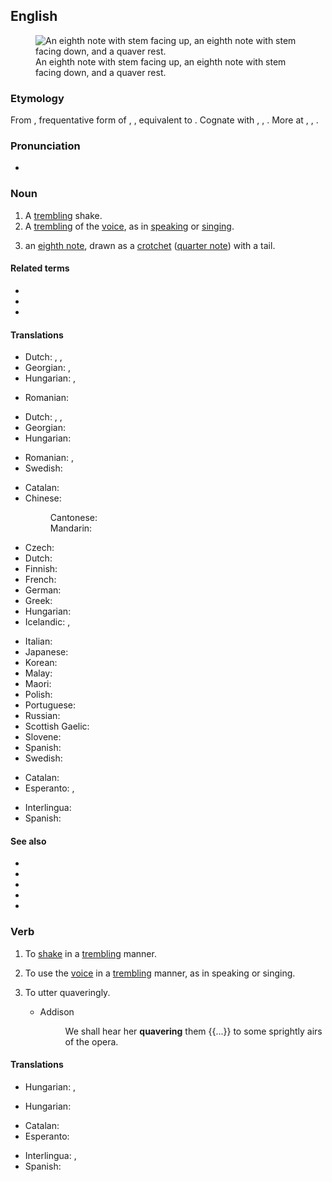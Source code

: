 ==English==
{{wikipedia}}
[[Image:Eighth notes and rest.png|thumb|An eighth note with stem facing up, an eighth note with stem facing down, and a quaver rest.]]

===Etymology===
From {{etyl|enm|en}} {{m|enm|quaveren}}, frequentative form of {{m|enm|quaven}}, {{m|enm|cwavien||to tremble}}, equivalent to {{suffix|en|quave|er}}. Cognate with {{cog|nds|quabbeln||to quiver}}, {{cog|de|quabbeln}}, {{m|de|quappeln||to quiver}}. More at {{l|en|quave}}, {{l|en|quab}}, {{l|en|quiver}}.

===Pronunciation===
* {{rhymes|eɪvə(r)|lang=en}}

===Noun===
{{en-noun}}

# A [[trembling]] shake.
# A [[trembling]] of the [[voice]], as in [[speaking]] or [[singing]].
# {{lb|en|music}} an [[eighth note]], drawn as a [[crotchet]] ([[quarter note]]) with a tail.

====Related terms====
* {{l|en|semiquaver}}
* {{l|en|demisemiquaver}}
* {{l|en|hemidemisemiquaver}}

====Translations====
{{trans-top|a trembling shake}}
* Dutch: {{t+|nl|trilling}}, {{t+|nl|beving}},
* Georgian: {{t|ka|რაკრაკი}}, {{t|ka|ტრელი}}
* Hungarian: {{t+|hu|reszketés}}, {{t+|hu|remegés}}
{{trans-mid}}
* Romanian: {{t+|ro|tremur}}
{{trans-bottom}}

{{trans-top|a trembling of the voice}}
* Dutch: {{t+|nl|vibrato}}, {{t+|nl|tremolo}},
* Georgian: {{t|ka|ხმის კანკალი}}
* Hungarian: {{t+|hu|remegés}}
{{trans-mid}}
* Romanian: {{t+|ro|tremur}}, {{t+|ro|tremolo}}
* Swedish: {{t+|sv|skälva}}
{{trans-bottom}}

{{trans-top|''(music)'' an eighth note}}
* Catalan: {{t+|ca|corxera|f}}
* Chinese:
*: Cantonese: {{t|yue|八分音符|tr=baat3 fan1 jam1 fu4}}
*: Mandarin: {{t+|cmn|八分音符|tr=bāfēn yīnfú|sc=Hani}}
* Czech: {{t|cs|osminka|f}}
* Dutch: {{t|nl|achtste noot}}
* Finnish: {{t+|fi|kahdeksasosanuotti}}
* French: {{t+|fr|croche|f}}
* German: {{t+|de|Achtelnote|f}}
* Greek: {{t+|el|όγδοο|n}}
* Hungarian: {{t+|hu|nyolcad}}
* Icelandic: {{t|is|áttundapartsnóta|f}}, {{t|is|áttundipartur|m}}
{{trans-mid}}
* Italian: {{t+|it|croma|f}}
* Japanese: {{t|ja|八分音符|tr=hachibun onpu|sc=Jpan}}
* Korean: {{t+|ko|팔분음표}}
* Malay: {{t|ms|kuaver}}
* Maori: {{t|mi|orohaurua}}
* Polish: {{t+|pl|ósemka|f}}
* Portuguese: {{t+|pt|colcheia|f}}
* Russian: {{t|ru|восьма́я но́та|f}}
* Scottish Gaelic: {{t|gd|caman|m}}
* Slovene: {{t|sl|osminka|f}}
* Spanish: {{t+|es|corchea|f}}
* Swedish: {{t+|sv|åttondelsnot|c}}
{{trans-bottom}}

{{checktrans-top}}
* Catalan: {{t+|ca|tremolor}}
* Esperanto: {{t|eo|okono}}, {{t|eo|okonoto}}
{{trans-mid}}
* Interlingua: {{t|ia|tremor}}
* Spanish: {{t+|es|temblor}}
{{trans-bottom}}

====See also====
* {{l|en|breve}}
* {{l|en|crotchet}}
* {{l|en|longa}}
* {{l|en|minim}}
* {{l|en|semibreve}}

===Verb===
{{en-verb|quavers|quavering|quavered|quavered}}

# To [[shake]] in a [[trembling]] manner.
# {{lb|en|intransitive}} To use the [[voice]] in a [[trembling]] manner, as in speaking or singing.
# {{lb|en|transitive}} To utter quaveringly.
#* Addison
#*: We shall hear her '''quavering''' them {{...}} to some sprightly airs of the opera.

====Translations====
{{trans-top|to shake}}
* Hungarian: {{t+|hu|remeg}}, {{t+|hu|reszket}}
{{trans-mid}}
{{trans-bottom}}

{{trans-top|to use the voice in a trembling manner}}
* Hungarian: {{t|hu|trillázik}}
{{trans-mid}}
{{trans-bottom}}

{{checktrans-top}}
* Catalan: {{t+check|ca|tremolar}}
* Esperanto: {{t-check|eo|tremi}}
{{trans-mid}}
* Interlingua: {{t-check|ia|tremer}}, {{t-check|ia|tremular}}
* Spanish: {{t+check|es|temblar}}
{{trans-bottom}}